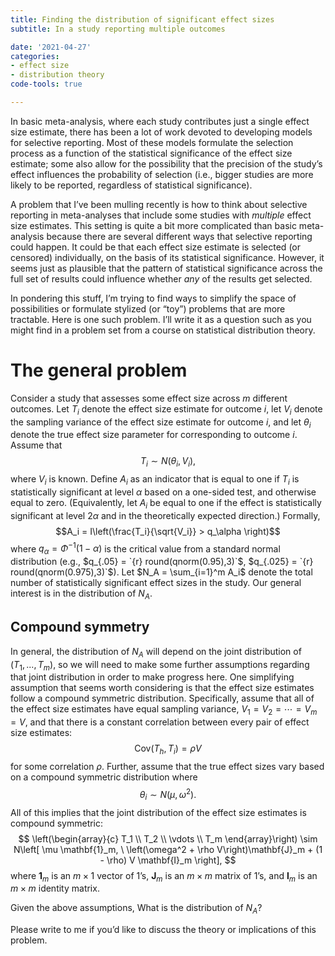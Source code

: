 ```yaml
---
title: Finding the distribution of significant effect sizes
subtitle: In a study reporting multiple outcomes

date: '2021-04-27'
categories:
- effect size
- distribution theory
code-tools: true

---
```


In basic meta-analysis, where each study contributes just a single effect size estimate, there has been a lot of work devoted to developing models for selective reporting. Most of these models formulate the selection process as a function of the statistical significance of the effect size estimate; some also allow for the possibility that the precision of the study's effect influences the probability of selection (i.e., bigger studies are more likely to be reported, regardless of statistical significance). 

A problem that I've been mulling recently is how to think about selective reporting in meta-analyses that include some studies with _multiple_ effect size estimates. This setting is quite a bit more complicated than basic meta-analysis because there are several different ways that selective reporting could happen. It could be that each effect size estimate is selected (or censored) individually, on the basis of its statistical significance. However, it seems just as plausible that the pattern of statistical significance across the full set of results could influence whether _any_ of the results get selected. 

In pondering this stuff, I'm trying to find ways to simplify the space of possibilities or formulate stylized (or "toy") problems that are more tractable. Here is one such problem. I'll write it as a question such as you might find in a problem set from a course on statistical distribution theory.

# The general problem

Consider a study that assesses some effect size across $m$ different outcomes. Let $T_i$ denote the effect size estimate for outcome $i$, let $V_i$ denote the sampling variance of the effect size estimate for outcome $i$, and let $\theta_i$ denote the true effect size parameter for corresponding to outcome $i$. Assume that 
$$T_i \sim N(\theta_i, V_i),$$
where $V_i$ is known. Define $A_i$ as an indicator that is equal to one if $T_i$ is statistically significant at level $\alpha$ based on a one-sided test, and otherwise equal to zero. (Equivalently, let $A_i$ be equal to one if the effect is statistically significant at level $2 \alpha$ and in the theoretically expected direction.) Formally, 
$$A_i = I\left(\frac{T_i}{\sqrt{V_i}} > q_\alpha \right)$$
where $q_\alpha = \Phi^{-1}(1 - \alpha)$ is the critical value from a standard normal distribution (e.g., $q_{.05} = `{r} round(qnorm(0.95),3)`$, $q_{.025} = `{r} round(qnorm(0.975),3)`$). Let $N_A = \sum_{i=1}^m A_i$ denote the total number of statistically significant effect sizes in the study. Our general interest is in the distribution of $N_A$.

## Compound symmetry

In general, the distribution of $N_A$ will depend on the joint distribution of $(T_1,...,T_m)$, so we will need to make some further assumptions regarding that joint distribution in order to make progress here. One simplifying assumption that seems worth considering is that the effect size estimates follow a compound symmetric distribution. Specifically, assume that all of the effect size estimates have equal sampling variance, $V_1 = V_2 = \cdots = V_m = V$, and that there is a constant correlation between every pair of effect size estimates:
$$\text{Cov}(T_h, T_i) = \rho V$$
for some correlation $\rho$. Further, assume that the true effect sizes vary based on a compound symmetric distribution where
$$
\theta_i \sim N(\mu, \omega^2).
$$
All of this implies that the joint distribution of the effect size estimates is compound symmetric:
$$
\left(\begin{array}{c} T_1 \\ T_2 \\ \vdots \\ T_m \end{array}\right) \sim N\left[ \mu \mathbf{1}_m, \ \left(\omega^2 + \rho V\right)\mathbf{J}_m + (1 - \rho) V \mathbf{I}_m \right],
$$
where $\mathbf{1}_m$ is an $m \times 1$ vector of 1's, $\mathbf{J}_m$ is an $m \times m$ matrix of 1's, and $\mathbf{I}_m$ is an $m \times m$ identity matrix. 

Given the above assumptions, What is the distribution of $N_A$? 

Please write to me if you'd like to discuss the theory or implications of this problem.
